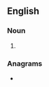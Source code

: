 ==English==

===Noun===
{{head|en|noun plural form}}

# {{plural of|lowlife|lang=en}}

===Anagrams===
* {{anagrams|en|owlflies}}